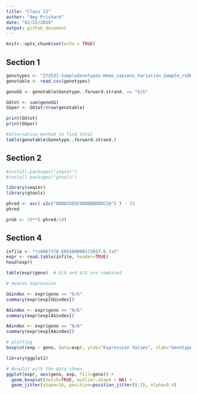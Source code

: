 ```yaml
---
title: "Class 13"
author: "Amy Prichard"
date: "02/22/2019"
output: github_document
---
```


```r
knitr::opts_chunk$set(echo = TRUE)
```

## Section 1

```r
genotypes <- "373531-SampleGenotypes-Homo_sapiens_Variation_Sample_rs8067378.csv"
genotable <- read.csv(genotypes)

genoGG <- genotable$Genotype..forward.strand. == "G|G"

GGtot <- sum(genoGG)
GGper <- GGtot/nrow(genotable)

print(GGtot)
print(GGper)

#alternative method to find total
table(genotable$Genotype..forward.strand.)
```

## Section 2

```r
#install.packages("seqinr")
#install.packages("gtools")

library(seqinr)
library(gtools)

phred <- asc( s2c("DDDDCDEDCDDDDBBDDDCC@") ) - 33
phred

prob <- 10**(-phred/10)
```

## Section 4

```r
infile <- "rs8067378_ENSG00000172057.6.txt"
expr <- read.table(infile, header=TRUE)
head(expr)
```

```r
table(expr$geno)  # G/A and A/G are combined
```

```r
# median expression

GGindex <- expr$geno == "G/G"
summary(expr$exp[GGindex])

AGindex <- expr$geno == "A/G"
summary(expr$exp[AGindex])

AAindex <- expr$geno == "A/A"
summary(expr$exp[AAindex])
```

```r
# plotting
boxplot(exp ~ geno, data=expr, ylab="Expression Values", xlab="Genotype", notch=TRUE)  # notch=TRUE gives the boxes that weird shape... not sure why you would want this, but apparently it's kind of cool
```

```r
library(ggplot2)

# Boxplot with the data shown
ggplot(expr, aes(geno, exp, fill=geno)) + 
  geom_boxplot(notch=TRUE, outlier.shape = NA) + 
  geom_jitter(shape=16, position=position_jitter(0.2), alpha=0.4)
```


